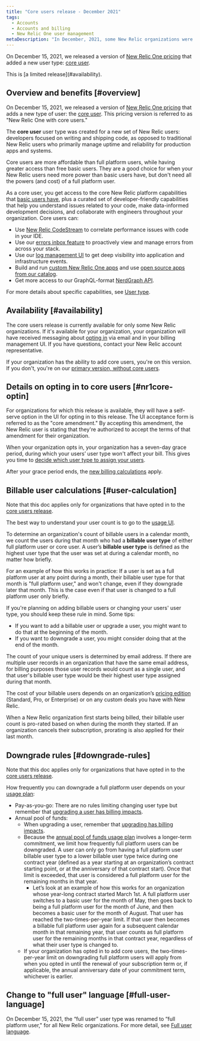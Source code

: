```yaml
---
title: "Core users release - December 2021"
tags:
  - Accounts
  - Accounts and billing
  - New Relic One user management
metaDescription: "In December, 2021, some New Relic organizations were given access to a new user type: core users."
---
```


On December 15, 2021, we released a version of [New Relic One pricing](/docs/accounts/accounts-billing/new-relic-one-pricing-billing/new-relic-one-pricing-billing) that added a new user type: [core user](/docs/accounts/accounts-billing/new-relic-one-user-management/user-type). 

<Callout variant="important">
This is [a limited release](#availability).
</Callout>

## Overview and benefits [#overview]

On December 15, 2021, we released a version of [New Relic One pricing](/docs/accounts/accounts-billing/new-relic-one-pricing-billing/new-relic-one-pricing-billing) that adds a new type of user: the [core user](/docs/accounts/accounts-billing/new-relic-one-user-management/user-type). This pricing version is referred to as "New Relic One with core users."

The **core user** user type was created for a new set of New Relic users: developers focused on writing and shipping code, as opposed to traditional New Relic users who primarily manage uptime and reliability for production apps and systems. 

Core users are more affordable than full platform users, while having greater access than free basic users. They are a good choice for when your New Relic users need more power than basic users have, but don't need all the powers (and cost) of a full platform user.  

As a core user, you get access to the core New Relic platform capabilities that [basic users have](/docs/accounts/accounts-billing/new-relic-one-user-management/user-type), plus a curated set of developer-friendly capabilities that help you understand issues related to your code, make data-informed development decisions, and collaborate with engineers throughout your organization. Core users can: 

* Use [New Relic CodeStream](/docs/codestream/start-here/new-relic-codestream-quick-start) to correlate performance issues with code in your IDE. 
* Use our [errors inbox feature](/docs/errors-inbox/errors-inbox) to proactively view and manage errors from across your stack.
* Use our [log management UI](/docs/logs/get-started/get-started-log-management) to get deep visibility into application and infrastructure events. 
* Build and run [custom New Relic One apps](/docs/new-relic-one/use-new-relic-one/build-new-relic-one/build-custom-new-relic-one-application) and use [open source apps from our catalog](https://opensource.newrelic.com/nerdpacks). 
* Get more access to our GraphQL-format [NerdGraph API](/docs/apis/nerdgraph/get-started/introduction-new-relic-nerdgraph). 

For more details about specific capabilities, see [User type](/docs/accounts/accounts-billing/new-relic-one-user-management/user-type). 

## Availability [#availability]

The core users release is currently available for only some New Relic organizations. If it's available for your organization, your organization will have received messaging about [opting in](#nr1core-optin) via email and in your billing management UI. If you have questions, contact your New Relic account representative. 

If your organization has the ability to add core users, you're on this version. If you don't, you're on our [primary version, without core users](/docs/accounts/accounts-billing/new-relic-one-pricing-billing/user-count-billing). 

## Details on opting in to core users [#nr1core-optin]

For organizations for which this release is available, they will have a self-serve option in the UI for opting in to this release. The UI acceptance form is referred to as the "core amendment." By accepting this amendment, the New Relic user is stating that they're authorized to accept the terms of that amendment for their organization. 

When your organization opts in, your organization has a seven-day grace period, during which your users’ user type won't affect your bill. This gives you time to [decide which user type to assign your users](/docs/accounts/accounts-billing/new-relic-one-user-management/user-type#choose-user-type). 

After your grace period ends, the [new billing calculations](#user-calculation) apply. 

## Billable user calculations [#user-calculation]

Note that this doc applies only for organizations that have opted in to the [core users release](#nr1core-optin).

The best way to understand your user count is to go to the [usage UI](/docs/accounts/accounts-billing/general-account-settings/introduction-account-settings/#pricing).

To determine an organization's count of billable users in a calendar month, we count the users during that month who had a **billable user type** of either full platform user or core user. A user’s **billable user type** is defined as the highest user type that the user was set at during a calendar month, no matter how briefly. 

For an example of how this works in practice: If a user is set as a full platform user at any point during a month, their billable user type for that month is "full platform user," and won't change, even if they downgrade later that month. This is the case even if that user is changed to a full platform user only briefly.

If you're planning on adding billable users or changing your users' user type, you should keep these rule in mind. Some tips: 

* If you want to add a billable user or upgrade a user, you might want to do that at the beginning of the month. 
* If you want to downgrade a user, you might consider doing that at the end of the month. 

The count of your unique users is determined by email address. If there are multiple user records in an organization that have the same email address, for billing purposes those user records would count as a single user, and that user's billable user type would be their highest user type assigned during that month.

The cost of your billable users depends on an organization’s [pricing edition](https://newrelic.com/pricing) (Standard, Pro, or Enterprise) or on any custom deals you have with New Relic. 

When a New Relic organization first starts being billed, their billable user count is pro-rated based on when during the month they started. If an organization cancels their subscription, prorating is also applied for their last month. 

## Downgrade rules [#downgrade-rules]

Note that this doc applies only for organizations that have opted in to the [core users release](#nr1core-optin).

How frequently you can downgrade a full platform user depends on your [usage plan](/docs/accounts/accounts-billing/new-relic-one-pricing-billing/new-relic-one-pricing-billing#usage-plans): 

* Pay-as-you-go: There are no rules limiting changing user type but remember that [upgrading a user has billing impacts](#nr1core-user-calculation). 
* Annual pool of funds: 
  * When upgrading a user, remember that [upgrading has billing impacts](#nr1core-user-calculation). 
  * Because the [annual pool of funds usage plan](/docs/accounts/accounts-billing/new-relic-one-pricing-billing/new-relic-one-pricing-billing#usage-plans) involves a longer-term commitment, we limit how frequently full platform users can be downgraded. A user can only go from having a full platform user billable user type to a lower billable user type twice during one contract year (defined as a year starting at an organization’s contract starting point, or at the anniversary of that contract start). Once that limit is exceeded, that user is considered a full platform user for the remaining months in that year. 
    * Let’s look at an example of how this works for an organization whose year-long contract started March 1st. A full platform user switches to a basic user for the month of May, then goes back to being a full platform user for the month of June, and then becomes a basic user for the month of August. That user has reached the two-times-per-year limit. If that user then becomes a billable full platform user again for a subsequent calendar month in that remaining year, that user counts as full platform user for the remaining months in that contract year, regardless of what their user type is changed to.
  * If your organization has opted in to add core users, the two-times-per-year limit on downgrading full platform users will apply from when you opted in until the renewal of your subscription term or, if applicable, the annual anniversary date of your commitment term, whichever is earlier. 

## Change to "full user" language [#full-user-language]

On December 15, 2021, the “full user” user type was renamed to “full platform user," for all New Relic organizations. For more detail, see [Full user language](/docs/accounts/accounts-billing/new-relic-one-user-management/user-type#full-user-language).

